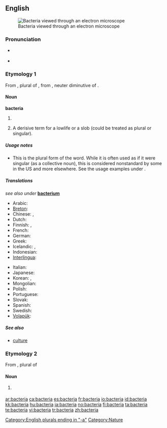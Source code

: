 {{also|Bacteria}}
==English==
[[Image:Escherichia Coli NIAID.jpg|thumb|Bacteria viewed through an electron microscope]]

===Pronunciation===
* {{a|US}} {{IPA|/bækˈtɪɻ.i.ə/}}
* {{audio|en-us-bacteria.ogg|Audio (US)}}

===Etymology 1===
From {{NL.}} {{term|bacteria||lang=la}}, plural of {{term|lang=la|bacterium}}, from {{etyl|grc}} {{term|sc=polytonic|βακτήριον|tr=baktērion||lang=grc}}, neuter diminutive of {{term|sc=polytonic|βακτηρία|tr=baktēria||rod, stick|lang=grc}}.

====Noun====
'''bacteria'''

# {{plural of|[[bacterium]]}}
# {{pejorative}} A derisive term for a lowlife or a slob (could be treated as plural or singular).

=====Usage notes=====
* This is the plural form of the word.  While it is often used as if it were singular (as a collective noun), this is considered nonstandard by some in the US and more elsewhere.  See the usage examples under {{term|bacterium}}.
<!--is there any point in having translations on this page?-->

=====Translations=====
''see also under'' '''[[bacterium]]'''
{{trans-top|bacteria}}
* Arabic: {{t|ar|جراثيم|sc=Arab}}
* [[Breton]]: {{t|br|bakteri|xs=Breton}} {{qualifier|collective noun}} {{t|br|bakterienn|f|s|xs=Breton}}
* Chinese: {{t-|cmn|細菌|sc=Hani|xs=Mandarin}}, {{t|cmn|细菌|sc=Hani|xs=Mandarin}}
* Dutch: {{t|nl|bacteriën}}
* Finnish: {{t|fi|bakteerikanta}} {{qualifier|collective noun}}, {{t-|fi|bakteerit}} {{qualifier|plural}}
* French: {{t+|fr|bactéries|f|p}}
* German: {{t|de|Bakterien}}
* Greek: {{t|el|βακτήρια|n|p|tr=vaktíria|sc=Grek}}
* Icelandic: {{t|is|gerlar|n|p}}, {{t|is|bakteríur|n|p}}
* Indonesian: {{t+|id|bakteri|xs=Indonesian}}
* [[Interlingua]]: {{t|ia|bacterios|xs=Interlingua}}
{{trans-mid}}
* Italian: {{t+|it|batteri|m|p}}
* Japanese: {{t+|ja|細菌|tr=[[さいきん]], saikin|sc=Jpan}}
* Korean: {{t-|ko|세균|tr=segyun|sc=Hang}}, {{t|ko|박테리아|tr=bagteria|sc=Hang}}
* Mongolian: {{t-|mn|нян|tr=nian|sc=Cyrl|xs=Mongolian}}
* Polish: {{t+|pl|bakterie}}
* Portuguese: {{t|pt|bactérias}}
* Slovak: {{t|sk|baktérie|f|p}}
* Spanish: {{t|es|bacterias}}
* Swedish: {{t+|sv|bakterier}}
* [[Volapük]]: {{t-|vo|bakters|xs=Volapük}}
{{trans-bottom}}

=====See also=====
* [[culture]] {{qualifier|collective noun}}

===Etymology 2===
From {{NL.}} {{term|bacteria||lang=la}}, plural of {{term|bacterium||lang=la}}

====Noun====
{{en-noun}}

# {{US}} {{alternative form of|[[bacterium]]}}

[[Category:English plurals ending in "-a"]]
[[Category:Nature]]

[[ar:bacteria]]
[[ca:bacteria]]
[[es:bacteria]]
[[fr:bacteria]]
[[io:bacteria]]
[[id:bacteria]]
[[kk:bacteria]]
[[hu:bacteria]]
[[ja:bacteria]]
[[no:bacteria]]
[[fi:bacteria]]
[[ta:bacteria]]
[[te:bacteria]]
[[vi:bacteria]]
[[tr:bacteria]]
[[zh:bacteria]]